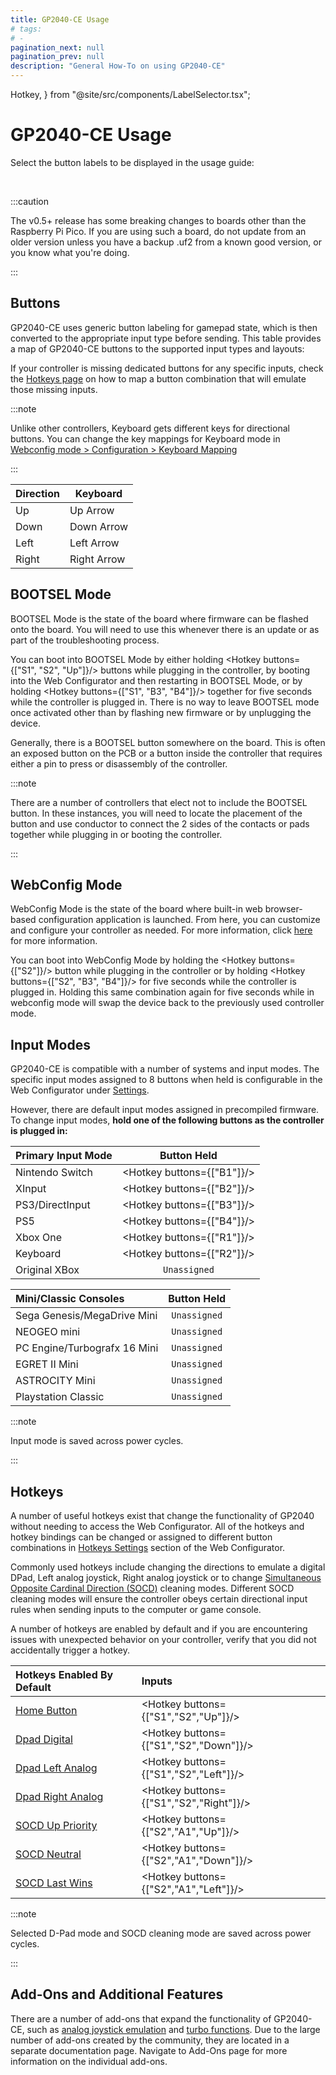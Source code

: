 ```yaml
---
title: GP2040-CE Usage
# tags:
# -
pagination_next: null
pagination_prev: null
description: "General How-To on using GP2040-CE"
---
```


  Hotkey,
} from "@site/src/components/LabelSelector.tsx";

# GP2040-CE Usage

Select the button labels to be displayed in the usage guide:

<InputLabelSelector />
<br />

:::caution

The v0.5+ release has some breaking changes to boards other than the Raspberry Pi Pico. If you are using such a board, do not update from an older version unless you have a backup .uf2 from a known good version, or you know what you're doing.

:::

## Buttons

GP2040-CE uses generic button labeling for gamepad state, which is then converted to the appropriate input type before sending. This table provides a map of GP2040-CE buttons to the supported input types and layouts:

<Tabs groupID="input-modes">

<TabItem value="Primary Input Modes" label="Primary Input Modes" default>

<InputTable />

</TabItem>

<TabItem value="Mini/Classic Consoles" label="Mini/Classic Consoles">

<InputTableMiniClassic />

</TabItem>

</Tabs>

If your controller is missing dedicated buttons for any specific inputs, check the [Hotkeys page](./hotkeys.mdx) on how to map a button combination that will emulate those missing inputs.

:::note

Unlike other controllers, Keyboard gets different keys for directional buttons. You can change the key mappings for Keyboard mode in [Webconfig mode > Configuration > Keyboard Mapping](./web-configurator/menu-pages/01-settings.mdx#keyboard-mapping)

:::

| Direction | Keyboard    |
| --------- | ----------- |
| Up        | Up Arrow    |
| Down      | Down Arrow  |
| Left      | Left Arrow  |
| Right     | Right Arrow |

## BOOTSEL Mode

BOOTSEL Mode is the state of the board where firmware can be flashed onto the board. You will need to use this whenever there is an update or as part of the troubleshooting process.

You can boot into BOOTSEL Mode by either holding <Hotkey buttons={["S1", "S2", "Up"]}/> buttons while plugging in the controller, by booting into the Web Configurator and then restarting in BOOTSEL Mode, or by holding <Hotkey buttons={["S1", "B3", "B4"]}/> together for five seconds while the controller is plugged in. There is no way to leave BOOTSEL mode once activated other than by flashing new firmware or by unplugging the device.

Generally, there is a BOOTSEL button somewhere on the board. This is often an exposed button on the PCB or a button inside the controller that requires either a pin to press or disassembly of the controller.

:::note

There are a number of controllers that elect not to include the BOOTSEL button. In these instances, you will need to locate the placement of the button and use conductor to connect the 2 sides of the contacts or pads together while plugging in or booting the controller.

:::

## WebConfig Mode

WebConfig Mode is the state of the board where built-in web browser-based configuration application is launched. From here, you can customize and configure your controller as needed. For more information, click [here](./web-configurator/web-configurator.mdx) for more information.

You can boot into WebConfig Mode by holding the <Hotkey buttons={["S2"]}/> button while plugging in the controller or by holding <Hotkey buttons={["S2", "B3", "B4"]}/> for five seconds while the controller is plugged in. Holding this same combination again for five seconds while in webconfig mode will swap the device back to the previously used controller mode.

## Input Modes

GP2040-CE is compatible with a number of systems and input modes. The specific input modes assigned to 8 buttons when held is configurable in the Web Configurator under [Settings](./web-configurator/menu-pages/01-settings.mdx#boot-input-modes).

However, there are default input modes assigned in precompiled firmware. To change input modes, **hold one of the following buttons as the controller is plugged in:**

| Primary Input Mode |        Button Held         |
| :----------------- | :------------------------: |
| Nintendo Switch    | <Hotkey buttons={["B1"]}/> |
| XInput             | <Hotkey buttons={["B2"]}/> |
| PS3/DirectInput    | <Hotkey buttons={["B3"]}/> |
| PS5                | <Hotkey buttons={["B4"]}/> |
| Xbox One           | <Hotkey buttons={["R1"]}/> |
| Keyboard           | <Hotkey buttons={["R2"]}/> |
| Original XBox      |        `Unassigned`        |

| Mini/Classic Consoles        | Button Held  |
| :--------------------------- | :----------: |
| Sega Genesis/MegaDrive Mini  | `Unassigned` |
| NEOGEO mini                  | `Unassigned` |
| PC Engine/Turbografx 16 Mini | `Unassigned` |
| EGRET II Mini                | `Unassigned` |
| ASTROCITY Mini               | `Unassigned` |
| Playstation Classic          | `Unassigned` |

:::note

Input mode is saved across power cycles.

:::

## Hotkeys

A number of useful hotkeys exist that change the functionality of GP2040 without needing to access the Web Configurator. All of the hotkeys and hotkey bindings can be changed or assigned to different button combinations in [Hotkeys Settings](./web-configurator/menu-pages/01-settings.mdx#hotkey-settings) section of the Web Configurator.

Commonly used hotkeys include changing the directions to emulate a digital DPad, Left analog joystick, Right analog joystick or to change [Simultaneous Opposite Cardinal Direction (SOCD)](https://glossary.infil.net/?t=SOCD) cleaning modes. Different SOCD cleaning modes will ensure the controller obeys certain directional input rules when sending inputs to the computer or game console.

A number of hotkeys are enabled by default and if you are encountering issues with unexpected behavior on your controller, verify that you did not accidentally trigger a hotkey.

| Hotkeys Enabled By Default                         | Inputs                                  |
| :------------------------------------------------- | :-------------------------------------- |
| [Home Button](hotkeys.mdx#home-button)             | <Hotkey buttons={["S1","S2","Up"]}/>    |
| [Dpad Digital](hotkeys.mdx#dpad-digital)           | <Hotkey buttons={["S1","S2","Down"]}/>  |
| [Dpad Left Analog](hotkeys.mdx#dpad-left-analog)   | <Hotkey buttons={["S1","S2","Left"]}/>  |
| [Dpad Right Analog](hotkeys.mdx#dpad-right-analog) | <Hotkey buttons={["S1","S2","Right"]}/> |
| [SOCD Up Priority](hotkeys.mdx#socd-up-priority)   | <Hotkey buttons={["S2","A1","Up"]}/>    |
| [SOCD Neutral](hotkeys.mdx#socd-neutral)           | <Hotkey buttons={["S2","A1","Down"]}/>  |
| [SOCD Last Wins](hotkeys.mdx#socd-last-win)        | <Hotkey buttons={["S2","A1","Left"]}/>  |

:::note

Selected D-Pad mode and SOCD cleaning mode are saved across power cycles.

:::

## Add-Ons and Additional Features

There are a number of add-ons that expand the functionality of GP2040-CE, such as [analog joystick emulation](./add-ons/analog.mdx) and [turbo functions](./add-ons/turbo.mdx). Due to the large number of add-ons created by the community, they are located in a separate documentation page. Navigate to Add-Ons page for more information on the individual add-ons.
